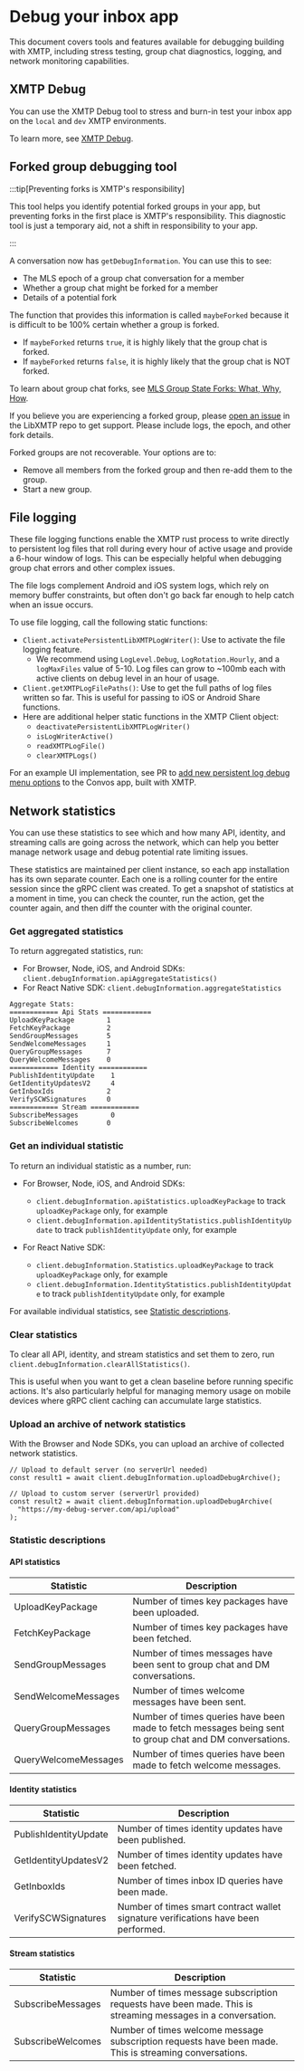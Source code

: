 
<AutoBreadcrumb />

# Debug your inbox app

This document covers tools and features available for debugging building with XMTP, including stress testing, group chat diagnostics, logging, and network monitoring capabilities.

## XMTP Debug

You can use the XMTP Debug tool to stress and burn-in test your inbox app on the `local` and `dev` XMTP environments.

To learn more, see [XMTP Debug](https://github.com/xmtp/libxmtp/blob/main/xmtp_debug/README.md).

## Forked group debugging tool

:::tip[Preventing forks is XMTP's responsibility]

This tool helps you identify potential forked groups in your app, but preventing forks in the first place is XMTP's responsibility. This diagnostic tool is just a temporary aid, not a shift in responsibility to your app.

:::

A conversation now has `getDebugInformation`. You can use this to see:

- The MLS epoch of a group chat conversation for a member
- Whether a group chat might be forked for a member
- Details of a potential fork

The function that provides this information is called `maybeForked` because it is difficult to be 100% certain whether a group is forked.

- If `maybeForked` returns `true`, it is highly likely that the group chat is forked.
- If `maybeForked` returns `false`, it is highly likely that the group chat is NOT forked.

To learn about group chat forks, see [MLS Group State Forks: What, Why, How](https://cryspen.com/post/mls-fork-resolution/).

If you believe you are experiencing a forked group, please [open an issue](https://github.com/xmtp/libxmtp/issues) in the LibXMTP repo to get support. Please include logs, the epoch, and other fork details.

Forked groups are not recoverable. Your options are to:

- Remove all members from the forked group and then re-add them to the group.
- Start a new group.

## File logging

These file logging functions enable the XMTP rust process to write directly to persistent log files that roll during every hour of active usage and provide a 6-hour window of logs. This can be especially helpful when debugging group chat errors and other complex issues.

The file logs complement Android and iOS system logs, which rely on memory buffer constraints, but often don't go back far enough to help catch when an issue occurs.

To use file logging, call the following static functions:

- `Client.activatePersistentLibXMTPLogWriter()`: Use to activate the file logging feature.
  - We recommend using `LogLevel.Debug`, `LogRotation.Hourly`, and a `logMaxFiles` value of 5-10. Log files can grow to ~100mb each with active clients on debug level in an hour of usage.
- `Client.getXMTPLogFilePaths()`: Use to get the full paths of log files written so far. This is useful for passing to iOS or Android Share functions.
- Here are additional helper static functions in the XMTP Client object:
  - `deactivatePersistentLibXMTPLogWriter()`
  - `isLogWriterActive()`
  - `readXMTPLogFile()`
  - `clearXMTPLogs()`

For an example UI implementation, see PR to [add new persistent log debug menu options](https://github.com/ephemeraHQ/convos-app/pull/6) to the Convos app, built with XMTP.

## Network statistics

You can use these statistics to see which and how many API, identity, and streaming calls are going across the network, which can help you better manage network usage and debug potential rate limiting issues.

These statistics are maintained per client instance, so each app installation has its own separate counter. Each one is a rolling counter for the entire session since the gRPC client was created. To get a snapshot of statistics at a moment in time, you can check the counter, run the action, get the counter again, and then diff the counter with the original counter.

### Get aggregated statistics

To return aggregated statistics, run:

- For Browser, Node, iOS, and Android SDKs: `client.debugInformation.apiAggregateStatistics()`
- For React Native SDK: `client.debugInformation.aggregateStatistics`

```text
Aggregate Stats:
============ Api Stats ============
UploadKeyPackage        1
FetchKeyPackage         2
SendGroupMessages       5
SendWelcomeMessages     1
QueryGroupMessages      7
QueryWelcomeMessages    0
============ Identity ============
PublishIdentityUpdate    1
GetIdentityUpdatesV2     4
GetInboxIds             2
VerifySCWSignatures     0
============ Stream ============
SubscribeMessages        0
SubscribeWelcomes       0
```

### Get an individual statistic

To return an individual statistic as a number, run:

- For Browser, Node, iOS, and Android SDKs: 
  - `client.debugInformation.apiStatistics.uploadKeyPackage` to track `uploadKeyPackage` only, for example
  - `client.debugInformation.apiIdentityStatistics.publishIdentityUpdate` to track `publishIdentityUpdate` only, for example

- For React Native SDK:
  - `client.debugInformation.Statistics.uploadKeyPackage` to track `uploadKeyPackage` only, for example
  - `client.debugInformation.IdentityStatistics.publishIdentityUpdate` to track `publishIdentityUpdate` only, for example

For available individual statistics, see [Statistic descriptions](#statistic-descriptions).

### Clear statistics

To clear all API, identity, and stream statistics and set them to zero, run `client.debugInformation.clearAllStatistics()`.

This is useful when you want to get a clean baseline before running specific actions. It's also particularly helpful for managing memory usage on mobile devices where gRPC client caching can accumulate large statistics.

### Upload an archive of network statistics

With the Browser and Node SDKs, you can upload an archive of collected network statistics.

```tsx [TypeScript]
// Upload to default server (no serverUrl needed)
const result1 = await client.debugInformation.uploadDebugArchive();

// Upload to custom server (serverUrl provided)
const result2 = await client.debugInformation.uploadDebugArchive(
  "https://my-debug-server.com/api/upload"
);
```

### Statistic descriptions

#### API statistics

| Statistic | Description |
|-----------|-------------|
| UploadKeyPackage | Number of times key packages have been uploaded. |
| FetchKeyPackage | Number of times key packages have been fetched. |
| SendGroupMessages | Number of times messages have been sent to group chat and DM conversations. |
| SendWelcomeMessages | Number of times welcome messages have been sent. |
| QueryGroupMessages | Number of times queries have been made to fetch messages being sent to group chat and DM conversations. |
| QueryWelcomeMessages | Number of times queries have been made to fetch welcome messages. |

#### Identity statistics

| Statistic | Description |
|-----------|-------------|
| PublishIdentityUpdate | Number of times identity updates have been published. |
| GetIdentityUpdatesV2 | Number of times identity updates have been fetched. |
| GetInboxIds | Number of times inbox ID queries have been made. |
| VerifySCWSignatures | Number of times smart contract wallet signature verifications have been performed. |

#### Stream statistics

| Statistic | Description |
|-----------|-------------|
| SubscribeMessages | Number of times message subscription requests have been made. This is streaming messages in a conversation. |
| SubscribeWelcomes | Number of times welcome message subscription requests have been made. This is streaming conversations. |
